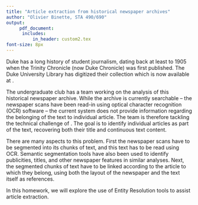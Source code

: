 ```yaml
---
title: "Article extraction from historical newspaper archives"
author: "Olivier Binette, STA 490/690"
output: 
     pdf_document:
      includes: 
          in_header: custom2.tex
font-size: 8px
---
```


\begin{quote}
``The Chronicle is Duke's independent, student-run newspaper. Founded December 19, 1905, it was called the Trinity Chronicle, as the school was called Trinity College at the time.'' \footnote{Learn more at \url{https://repository.duke.edu/dc/dukechronicle}}
\end{quote}

Duke has a long history of student journalism, dating back at least to 1905 when the Trinity Chronicle (now Duke Chronicle) was first published. The Duke University Library has digitized their collection which is now available at \url{https://repository.duke.edu/dc/dukechronicle}.

The undergraduate \textit{Duke Applied Machine Learning} club has a team working on the analysis of this historical newspaper archive. While the archive is currently searchable -- the newspaper scans have been read-in using optical character recognition (OCR) software -- the current system does not provide information regarding the belonging of the text to individual article. The team is therefore tackling the technical challenge of \textit{article extraction}. The goal is to identify individual articles as part of the text, recovering both their title and continuous text content.

There are many aspects to this problem. First the newspaper scans have to be segmented into its chunks of text, and this text has to be read using OCR. Semantic segmentation tools have also been used to identify publicities, titles, and other newspaper features in similar analyses. Next, the segmented chunks of text have to be linked according to the article to which they belong, using both the layout of the newspaper and the text itself as references.

In this homework, we will explore the use of Entity Resolution tools to assist article extraction.




